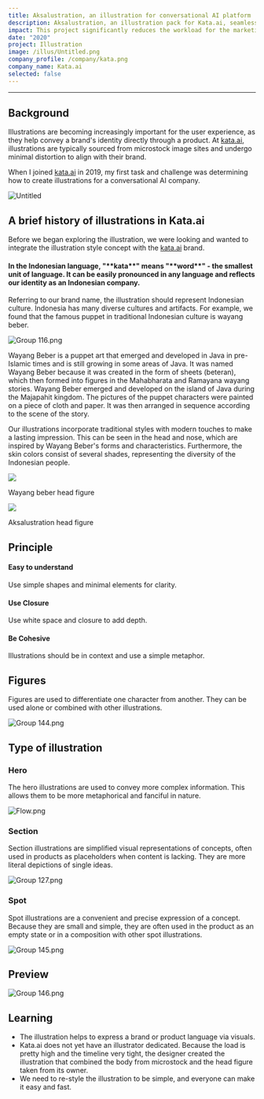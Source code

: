 ```yaml
---
title: Aksalustration, an illustration for conversational AI platform
description: Aksalustration, an illustration pack for Kata.ai, seamlessly blends traditional Indonesian puppetry with modern art, enhancing brand awareness and visual appeal.
impact: This project significantly reduces the workload for the marketing team in crafting illustrations while simultaneously enhancing brand identity awareness
date: "2020"
project: Illustration
image: /illus/Untitled.png
company_profile: /company/kata.png
company_name: Kata.ai
selected: false
---
```


---
## Background
Illustrations are becoming increasingly important for the user experience, as they help convey a brand's identity directly through a product. At [kata.ai](http://kata.ai/), illustrations are typically sourced from microstock image sites and undergo minimal distortion to align with their brand.

When I joined [kata.ai](http://kata.ai/) in 2019, my first task and challenge was determining how to create illustrations for a conversational AI company.

![Untitled](/illus/Untitled.png)

## A brief history of illustrations in Kata.ai

Before we began exploring the illustration, we were looking and wanted to integrate the illustration style concept with the [kata.ai](http://kata.ai/) brand.

<h4 className="bg-gradient-to-b from-zinc-600 to-zinc-500 dark:from-zinc-400 dark:to-zinc-500 bg-clip-text text-transparent text-2xl mb-4">
In the Indonesian language, "**kata**" means "**word**" - the smallest unit of language. It can be easily pronounced in any language and reflects our identity as an Indonesian company.

</h4>

Referring to our brand name, the illustration should represent Indonesian culture. Indonesia has many diverse cultures and artifacts. For example, we found that the famous puppet in traditional Indonesian culture is wayang beber.

![Group 116.png](/illus/Group_116.png)

Wayang Beber is a puppet art that emerged and developed in Java in pre-Islamic times and is still growing in some areas of Java. It was named Wayang Beber because it was created in the form of sheets (beteran), which then formed into figures in the Mahabharata and Ramayana wayang stories. Wayang Beber emerged and developed on the island of Java during the Majapahit kingdom. The pictures of the puppet characters were painted on a piece of cloth and paper. It was then arranged in sequence according to the scene of the story.

Our illustrations incorporate traditional styles with modern touches to make a lasting impression. This can be seen in the head and nose, which are inspired by Wayang Beber's forms and characteristics. Furthermore, the skin colors consist of several shades, representing the diversity of the Indonesian people.




<div className="grid grid-cols-2 gap-6 mt-6 mb-6">

<div>
<img src="/illus/Group_35.png" />
<p>Wayang beber head figure</p>
</div>

<div>
<img src="/illus/Group_42.png"/>
<p>Aksalustration head figure</p>
</div>




</div>



## Principle

#### Easy to understand

Use simple shapes and minimal elements for clarity.

#### Use Closure

Use white space and closure to add depth.

#### Be Cohesive

Illustrations should be in context and use a simple metaphor.

## Figures

Figures are used to differentiate one character from another. They can be used alone or combined with other illustrations.

![Group 144.png](/illus/Group_144.png)

## Type of illustration

### Hero

The hero illustrations are used to convey more complex information. This allows them to be more metaphorical and fanciful in nature.

![Flow.png](/illus/Flow.png)

### Section

Section illustrations are simplified visual representations of concepts, often used in products as placeholders when content is lacking. They are more literal depictions of single ideas.

![Group 127.png](/illus/Group_127.png)

### Spot

Spot illustrations are a convenient and precise expression of a concept. Because they are small and simple, they are often used in the product as an empty state or in a composition with other spot illustrations.

![Group 145.png](/illus/Group_145.png)

## Preview

![Group 146.png](/illus/Group_146.png)

## Learning

- The illustration helps to express a brand or product language via visuals.
- Kata.ai does not yet have an illustrator dedicated. Because the load is pretty high and the timeline very tight, the designer created the illustration that combined the body from microstock and the head figure taken from its owner.
- We need to re-style the illustration to be simple, and everyone can make it easy and fast.